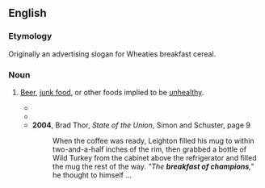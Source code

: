 ==English==

===Etymology===
Originally an advertising slogan for Wheaties breakfast cereal.

===Noun===
{{en-noun|breakfasts of champions}}

# {{lb|en|ironic}} [[beer|Beer]], [[junk food]], or other foods implied to be [[unhealthy]].
#* {{quote-book|en|year=1995|author=Bill Granger|title=The New York Yanquis|publisher=Arcade Publishing|page=245|passage=Aspirins and beer for breakfast; the '''breakfast of champions'''.}}
#* {{quote-book|en|year=2004|author=J. F. Freedman|title=Fallen Idols|publisher=Warner Books|page=372|passage=In one hand he held a slice of cold pizza and in the other a Sprite&mdash;his version of the '''breakfast of champions'''.}}
#* '''2004''', Brad Thor, ''State of the Union'', Simon and Schuster, page 9
#*: When the coffee was ready, Leighton filled his mug to within two-and-a-half inches of the rim, then grabbed a bottle of Wild Turkey from the cabinet above the refrigerator and filled the mug the rest of the way. ''"The '''breakfast of champions''',"'' he thought to himself ...